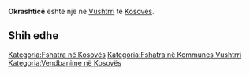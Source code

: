 {{Fshat në 
 | Emri                = Okrashticë
 | EmriAlt                = 
 | NAME_SHORT_FORM=      
 | NAME_GENERIC=      
 | NAME_SORT_NAME_RO=      OKRASHTICE
 | FULL_NAME_RO = Okrashticë
 | FULL_NAME_ND_RO=Okrashtice
 | SORT_NAME_RG=OKRASHTICE
 | FULL_NAME_RG=Okrashticë
 | FULL_NAME_ND_RG=Okrashtice
 | SRP_NAME_SHORT_FORM=      
 | SRP_NAME_GENERIC=      
 | SRP_NAME_SORT_NAME_RO=      
 | SRP_FULL_NAME_RO = 
 | SRP_FULL_NAME_ND_RO=
 | SRP_SORT_NAME_RG=
 | SRP_FULL_NAME_RG=
 | SRP_FULL_NAME_ND_RG=
 | Emri (Rasa dhanore) = 
 | Figura              = 
 | Shteti              = Kosovo
 | Komuna              = Vushtrri
 | Kodi postar         = 
 | Sipërfaqja          = 

 | Popullsia           = 

 | Regj. i popullsisë  = 
 | Dend. e popullsisë  = 
 | Faqja zyrtare       = 
 <!--- Koordinatat ----> 
 | Gjerësia            = 42.825278
 | Gjatësia            = 20.909444
 | Lartësia            = 
}}
'''Okrashticë''' është një [[]] në [[Vushtrri]] të [[Kosovës]].

<!-- == Gjeografia == -->
<!-- == Historia == -->
<!-- == Demografia == -->
== Shih edhe ==
{{Komuna Vushtrri}}
{{Kosovo-Administrata-Cung}}

[[Kategoria:Fshatra në Kosovës]]
[[Kategoria:Fshatra në Kommunes Vushtrri]]
[[Kategoria:Vendbanime në Kosovës]]